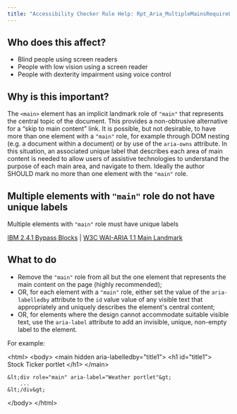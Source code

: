 ```yaml
---
title: "Accessibility Checker Rule Help: Rpt_Aria_MultipleMainsRequireLabel_Implicit_2"
---
```


<div className="toolHelp">
<Row>
<Column colLg={5} colMd={3} colSm={4} className="toolLeft">

## Who does this affect?

* Blind people using screen readers
* People with low vision using a screen reader
* People with dexterity impairment using voice control

## Why is this important?

The `<main>` element has an implicit landmark role of `"main"` that represents the central topic of the document. This provides a non-obtrusive alternative for a “skip to main content” link. It is possible, but not desirable, to have more than one element with a `"main"` role, for example through DOM nesting (e.g. a document within a document) or by use of the `aria-owns` attribute. In this situation, an associated unique label that describes each area of main content is needed to allow users of assistive technologies to understand the purpose of each main area, and navigate to them. Ideally the author SHOULD mark no more than one element with the `"main"` role.

</Column>
<Column colLg={11} colMd={5} colSm={4} className="toolMain">

<div id="locLevel"></div>

## Multiple elements with `"main"` role do not have unique labels
Multiple elements with `"main"` role must have unique labels

[IBM 2.4.1 Bypass Blocks](http://www.ibm.com/able/guidelines/ci162/bypass_blocks.html)  | [W3C WAI-ARIA 1.1 Main Landmark](https://www.w3.org/TR/wai-aria-practices/examples/landmarks/main.html)

<div id="locSnippet"></div>

## What to do

* Remove the `"main"` role from all but the one element that represents the main content on the page (highly recommended);
* OR, for each element with a `"main"` role, either set the value of the `aria-labelledby` attribute to the `id` value value of any visible text that appropriately and uniquely describes the element's central content;
* OR, for elements where the design cannot accommodate suitable visible text, use the `aria-label` attribute to add an invisible, unique, non-empty label to the element.

For example:

<CodeSnippet type="multi" light={true}>&lt;html&gt;
&lt;body&gt;
	&lt;main hidden aria-labelledby="title1"&gt;
		&lt;h1 id="title1"&gt; Stock Ticker portlet &lt;/h1&gt;
	&lt;/main&gt;

	&lt;div role="main" aria-label="Weather portlet"&gt;
		...
	&lt;/div&gt;
&lt;/body&gt;
&lt;/html&gt;</CodeSnippet>


</Column>
</Row>
</div>
